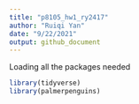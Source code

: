 ```yaml
---
title: "p8105_hw1_ry2417"
author: "Ruiqi Yan"
date: "9/22/2021"
output: github_document
---
```


Loading all the packages needed

```r
library(tidyverse)
library(palmerpenguins)
```







